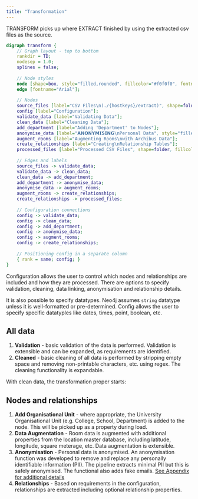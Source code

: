 ```yaml
---
title: "Transformation"
---
```



TRANSFORM picks up where EXTRACT finished by using the extracted csv files as the source.

```dot
digraph transform {
    // Graph layout - top to bottom
    rankdir = TD;
    nodesep = 1.0;
    splines = false;
    
    // Node styles
    node [shape=box, style="filled,rounded", fillcolor="#f0f0f0", fontname="Arial"];
    edge [fontname="Arial"];
    
    // Nodes
    source_files [label="CSV Files\n(./{hostkeys}/extract)", shape=folder, fillcolor="#ffdead"];
    config [label="Configuration"];
    validate_data [label="Validating Data"];
    clean_data [label="Cleaning Data"];
    add_department [label="Adding 'Department' to Nodes"];
    anonymise_data [label="𝗔𝗡𝗢𝗡𝗬𝗠𝗜𝗦𝗜𝗡𝗚\nPersonal Data", style="filled,bold", fillcolor="#ffcccc"];
    augment_rooms [label="Augmenting Rooms\nwith Archibus Data"];
    create_relationships [label="Creating\nRelationship Tables"];
    processed_files [label="Processed CSV Files", shape=folder, fillcolor="#ffdead"];
    
    // Edges and labels
    source_files -> validate_data;
    validate_data -> clean_data;
    clean_data -> add_department;
    add_department -> anonymise_data;
    anonymise_data -> augment_rooms;
    augment_rooms -> create_relationships;
    create_relationships -> processed_files;
    
    // Configuration connections
    config -> validate_data;
    config -> clean_data;
    config -> add_department;
    config -> anonymise_data;
    config -> augment_rooms;
    config -> create_relationships;
    
    // Positioning config in a separate column
    { rank = same; config; }
}

```

Configuration allows the user to control which nodes and relationships are included and how they are processed.  There are options to specify validation, cleaning, data linking, anonymisation and relationship details. 

It is also possible to specify datatypes.  Neo4j assumes `string` datatype unless it is well-formatted or pre-determined.  Config allows the user to specify specific datatyples like dates, times, point, boolean, etc.


## All data

1. **Validation** - basic validation of the data is performed.  Validation is extensible and can be expanded, as requirements are identified.
2. **Cleaned** - basic cleaning of all data is performed by stripping empty space and removing non-printable characters, etc. using regex.  The cleaning functionality is expandable. 

With clean data, the transformation proper starts: 

## Nodes and relationships

1. **Add Organisational Unit** -  where appropriate, the University Organisational Unit (e.g. College, School, Department) is added to the node.  This will be picked up as a property during load.  
2. **Data Augmentation** - Room data is augmented with additional properties from the location master database, including latitude, longitude, square meterage, etc.  Data augmentation is extensible. 
3. **Anonymisation** - Personal data is anonymised.  An anonymisation function was developed to remove and replace any personally identifiable information (PII).  The pipeline extracts minimal PII but this is safely anonymised.  The functional also adds fake emails.  [See Appendix for additional details](appendix-anonymise.qmd)
4. **Relationships** - Based on requirements in the configuration, relationships are extracted including optional relationship properties.